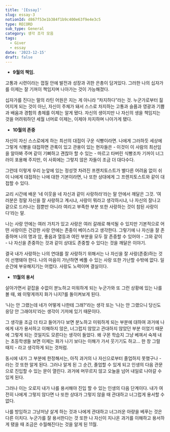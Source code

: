 ```yaml
---
title: '[Essay]'
slug: essay-3
notionId: d867f53e1b384f1b9c400e63f9e4e3c5
type: RECORD
sub_type: General
category: 생각 조각 모음
tags:
  - Giver
  - essay
date: '2023-12-15'
draft: false
---
```

- **9월의 책임.**

고통과 시련이라는 껍질 안에 발전과 성장과 귀한 은총이 담겨있다. 그러한 나의 십자가를 이제는 잘 기꺼이 책임지며 나아가는 것이 가능해졌다.


십자가를 진다는 말의 라틴 어원은 지는 게  아니라 “차지하다”라는 것. 누군가로부터 짊어지게 되는 것이 아닌, 자신이 주체가 돼서 스스로 차지하는 고통과 슬픔과 영광과 기쁨과 배움과 경험의 총체를 이제는 알게 됐다. 자신의 생이지만 나 자신의 생을 책임지는 것을 어려워하던 세월 너머로 이제는, 이제야 차지하며 나아가게 됐다.

- **10월의 존중**

자신이 자신 스스로에게 하는 최선의 대접이 구운 식빵이라면. 나에게 그러하듯 세상에 그렇게 식빵을 대접하면 관록이 있고 관용이 있는 현자들은 - 이것이 이 사람의 최선임을 알아봐 주며 같이 기뻐하고 괜찮아 할 수 있는 - 마르고 타버린 식빵조차 기꺼이 너그러이 포용해 주지만, 이 사회에는 그렇지 않은 자들이 조금 더 대다수다.


그런데 이렇게 우리 눈앞에 있는 정성껏 차려진 프렌치토스트가 별다른 어려움 없이 쉬이 나에게 대접하는 나에 대한 기본이라면, 나 또한 상대에게 그 프렌치토스트와 같이 대접할 수 있다.

교리 시간에 배운 ‘네 이웃을 네 자신과 같이 사랑하라’라는 말 안에서 깨달은 그것. ‘여러분은 정말 자신을 잘 사랑하고 계시냐, 사랑이 뭐라고 생각하시냐, 나 자신의 잘나고 겉으로 드러나는 점뿐만 아니라 여리고 부족한 부분 또한 사랑하는 것이 참된 사랑이다’라는 말.

나는 사랑 안에는 여러 가치가 있고 사랑은 여러 갈래로 해석될 수 있지만 기본적으로 어떤 사랑이든 건강한 사랑 안에는 존중이 베이스라고 생각한다. 그렇기에 나 자신을 잘 존중하며 나의 명과 암, 좋음과 열등과 여린 부분을 모두 잘 존중할 수 있어야 - 그와 같이 - 나 자신을 존중하는 것과 같이 상대도 존중할 수 있다는 것을 깨달은 이야기.



결국 내가 사랑하는 나의 연대를 잘 사랑하기 위해서는 나 자신을 잘 사랑(존중)하는 것이 선행돼야 한다. 나의 마음이 가난하면 베풀 수 있는 사랑 또한 가난할 수밖에 없다. 일순간에 부유해지기는 어렵다. 사랑도 노력이며 결실이다.

- **11월의 용서**

살아가면서 겉잡을 수없이 분노하고 미워하게 되는 누군가와 또 그런 상황에 있는 나를 볼 때, 왜 이렇게까지 화가 나지?를 돌이켜보게 된다. 


‘나는 안 그랬는데 네가 어떻게 나한테 그래?’라는 생각 또는 ‘나는 안 그랬으니 당신도 응당 안 그래야지’라는 생각이 기저에 있기 때문이다.


그 생각을 조금 더 타고 들어가다 보면 분노하고 미워하게 되는 부분에 대하여 과거에 나에게 내가 용서하고 이해하지 않은, 너그럽지 않았고 관대하지 않았던 부분 이었기 때문에 그렇게 되는 것일지도 모른다는 생각이 들었다. 왜 구몬 학습지 그냥 베껴서 숙제 내는 초등학생들 보면 이제는 화가 나기 보다는 이해가 가서 웃기기도 하고… 한 창 그럴 때지 - 라고 생각하게 되는 것처럼.


동시에 내가 그 부분에 한정해서는, 아직 과거의 나 자신으로부터 졸업하지 못했구나 - 라는 것 또한 알게 된다. 그러나 알게 된 그 순간, 졸업할 수 있게 되고 인생의 다음 관문으로 진입할 수 있는 문이 열린다. 과거에 머무르지 않고 오늘을 넘어 내일로 나아갈 수 있게 된다.


그러나 이는 오로지 내가 나를 용서해야 진입 할 수 있는 인생의 다음 단계이다. 내가 여전히 나에게 그렇지 않다면 나 또한 상대가 그렇지 않을 때 관대하고 너그럽게 용서할 수 없다.


나를 방임하고 그냥저냥 살게 하는 것과 나에게 관대하고 너그러운 아량을 베푸는 것은 다른 이치다. 누군가를 잘 용서한다는 것 또한 나 자신이 지나온 과거를 이해하고 용서하게 됐을 때 조금은 수월해진다는 것을 알게 된 11월.

